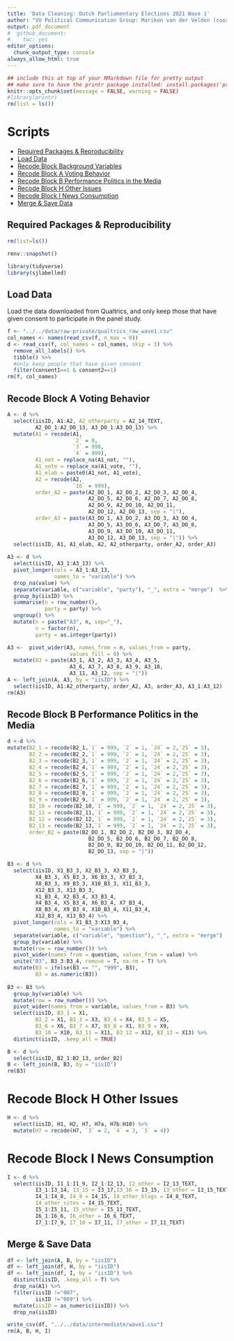 ```yaml
---
title: 'Data Cleaning: Dutch Parliamentary Elections 2021 Wave 1'
author: "VU Political Communication Group: Mariken van der Velden (coordinator), Loes Aaldering, Wouter van Atteveldt, Andreu Casas Salleras, Felicia Loecherbach, Anita van Hoof, Dirck de Kleer, Jan Kleinnijenhuis, Marloes Jansen, Nicolas Matthis, Kasper Welbers and Nienke Wolfers"
output: pdf_document
#  github_document:
#    toc: yes
editor_options: 
  chunk_output_type: console
always_allow_html: true
---
```



```r
## include this at top of your RMarkdown file for pretty output
## make sure to have the printr package installed: install.packages('printr')
knitr::opts_chunk$set(message = FALSE, warning = FALSE)
#library(printr)
rm(list = ls())
```

# Scripts
- [Required Packages &amp; Reproducibility](#required-packages-&amp;-reproducibility)
- [Load Data](#load-data)
- [Recode Block Background Variables](#black-background-variables)
- [Recode Block A Voting Behavior](#recode-block-a-voting-behavior)
- [Recode Block B Performance Politics in the Media](#recode-block-b-performance-politics-in-the-media)
- [Recode Block H Other Issues](#recode-block-h-other-issues)
- [Recode Block I News Consumption](#recode-block-i-news-consumption)
- [Merge &amp; Save Data](#merge-&amp;-save-data)

## Required Packages &amp; Reproducibility
```r
rm(list=ls())

renv::snapshot()

library(tidyverse)
library(sjlabelled)
```

## Load Data
Load the data downloaded from Qualtrics, and only keep those that have given consent to participate in the panel study.

```r
f <- "../../data/raw-private/qualtrics_raw_wave1.csv"
col_names <- names(read_csv(f, n_max = 0))
d <- read_csv(f, col_names = col_names, skip = 3) %>%
  remove_all_labels() %>% 
  tibble() %>%
  #only keep people that have given consent
  filter(consent1==1 & consent2==1) 
rm(f, col_names)
```


## Recode Block A Voting Behavior
```r
A <- d %>%
  select(iisID, A1:A2, A2_otherparty = A2_14_TEXT,
         A2_DO_1:A2_DO_13, A3_DO_1:A3_DO_13) %>%
  mutate(A1 = recode(A1,
                     `2` = 0,
                     `3` = 998,
                     `4` = 999),
         A1_not = replace_na(A1_not, ""),
         A1_vote = replace_na(A1_vote, ""),
         A1_elab = paste0(A1_not, A1_vote),
         A2 = recode(A2,
                     `16` = 999),
         order_A2 = paste(A2_DO_1, A2_DO_2, A2_DO_3, A2_DO_4,
                          A2_DO_5, A2_DO_6, A2_DO_7, A2_DO_8,
                          A2_DO_9, A2_DO_10, A2_DO_11, 
                          A2_DO_12, A2_DO_13, sep = "|"),
         order_A3 = paste(A3_DO_1, A3_DO_2, A3_DO_3, A3_DO_4,
                          A3_DO_5, A3_DO_6, A3_DO_7, A3_DO_8,
                          A3_DO_9, A3_DO_10, A3_DO_11, 
                          A3_DO_12, A3_DO_13, sep = "|")) %>%
  select(iisID, A1, A1_elab, A2, A2_otherparty, order_A2, order_A3)
  
A3 <- d %>%
  select(iisID, A3_1:A3_13) %>%
  pivot_longer(cols = A3_1:A3_13,
               names_to = "variable") %>%
  drop_na(value) %>%
  separate(variable, c("variable", "party"), "_", extra = "merge")  %>%
  group_by(iisID) %>%
  summarise(n = row_number(),
            party = party) %>%
  ungroup() %>%
  mutate(n = paste("A3", n, sep="_"),
         n = factor(n),
         party = as.integer(party))

A3 <-  pivot_wider(A3, names_from = n, values_from = party, 
                    values_fill = 0) %>%
  mutate(A3 = paste(A3_1, A3_2, A3_3, A3_4, A3_5,
                    A3_6, A3_7, A3_8, A3_9, A3_10, 
                    A3_11, A3_12, sep = "|"))
A <- left_join(A, A3, by = "iisID") %>%
  select(iisID, A1:A2_otherparty, order_A2, A3, order_A3, A3_1:A3_12)
rm(A3)
```

## Recode Block B Performance Politics in the Media
```r
d <-d %>%
mutate(B2_1 = recode(B2_1,`1` = 999, `2` = 1, `24` = 2,`25` = 3),
       B2_2 = recode(B2_2,`1` = 999, `2` = 1, `24` = 2,`25` = 3),
       B2_3 = recode(B2_3,`1` = 999, `2` = 1, `24` = 2,`25` = 3),
       B2_4 = recode(B2_4,`1` = 999, `2` = 1, `24` = 2,`25` = 3),
       B2_5 = recode(B2_5,`1` = 999, `2` = 1, `24` = 2,`25` = 3),
       B2_6 = recode(B2_6,`1` = 999, `2` = 1, `24` = 2,`25` = 3),
       B2_7 = recode(B2_7,`1` = 999, `2` = 1, `24` = 2,`25` = 3),
       B2_8 = recode(B2_8,`1` = 999, `2` = 1, `24` = 2,`25` = 3),
       B2_9 = recode(B2_9,`1` = 999, `2` = 1, `24` = 2,`25` = 3),
       B2_10 = recode(B2_10,`1` = 999, `2` = 1, `24` = 2,`25` = 3),
       B2_11 = recode(B2_11,`1` = 999, `2` = 1, `24` = 2,`25` = 3),
       B2_12 = recode(B2_12,`1` = 999, `2` = 1, `24` = 2,`25` = 3),
       B2_13 = recode(B2_13,`1` = 999, `2` = 1, `24` = 2,`25` = 3),
       order_B2 = paste(B2_DO_1, B2_DO_2, B2_DO_3, B2_DO_4, 
                          B2_DO_5, B2_DO_6, B2_DO_7, B2_DO_8, 
                          B2_DO_9, B2_DO_10, B2_DO_11, B2_DO_12, 
                          B2_DO_13, sep = "|"))

B3 <- d %>%
  select(iisID, X1_B3_3, X2_B3_3, X3_B3_3,
         X4_B3_3, X5_B3_3, X6_B3_3, X7_B3_3,
         X8_B3_3, X9_B3_3, X10_B3_3, X11_B3_3,
         X12_B3_3, X13_B3_3,
         X1_B3_4, X2_B3_4, X3_B3_4,
         X4_B3_4, X5_B3_4, X6_B3_4, X7_B3_4,
         X8_B3_4, X9_B3_4, X10_B3_4, X11_B3_4,
         X12_B3_4, X13_B3_4) %>%
  pivot_longer(cols = X1_B3_3:X13_B3_4,
               names_to = "variable") %>%
  separate(variable, c("variable", "question"), "_", extra = "merge")  %>%
  group_by(variable) %>%
  mutate(row = row_number()) %>%
  pivot_wider(names_from = question, values_from = value) %>%
  unite("B3", B3_3:B3_4, remove = T, na.rm = T) %>%
  mutate(B3 = ifelse(B3 == "", "999", B3),
         B3 = as.numeric(B3)) 
  
B3 <- B3 %>%
  group_by(variable) %>%
  mutate(row = row_number()) %>%
  pivot_wider(names_from = variable, values_from = B3) %>%
  select(iisID, B3_1 = X1,
         B3_2 = X1, B3_3 = X3, B3_4 = X4, B3_5 = X5,
         B3_6 = X6, B3_7 = X7, B3_8 = X1, B3_9 = X9,
         B3_10 = X10, B3_11 = X11, B3_12 = X12, B3_13 = X13) %>%
  distinct(iisID, .keep_all = TRUE)

B <- d %>%
  select(iisID, B2_1:B2_13, order_B2)
B <- left_join(B, B3, by = "iisID")
rm(B3)
```

# Recode Block H Other Issues
```r
H <- d %>%
  select(iisID, H1, H2, H7, H7a, H7b:H10) %>%
  mutate(H7 = recode(H7, `3` = 2, `4` = 3, `5` = 4)) 
```

# Recode Block I News Consumption
```r
I <- d %>%
  select(iisID, I1_1:I1_9, I2_1:I2_13, I2_other = I2_13_TEXT,
         I3_1:I3_14, I3_15 = I3_17,I3_16 = I3_15, I3_other = I3_15_TEXT,
         I4_1:I4_8, I4_9 = I4_15, I4_other_blogs = I4_8_TEXT,
         I4_other_sites = I4_15_TEXT,
         I5_1:I5_11, I5_other = I5_11_TEXT,
         I6_1:I6_6, I6_other = I6_6_TEXT,
         I7_1:I7_9, I7_10 = I7_11, I7_other = I7_11_TEXT) 

```

## Merge &amp; Save Data
```r
df <- left_join(A, B, by = "iisID")
df <- left_join(df, H, by = "iisID")
df <- left_join(df, I, by = "iisID") %>%
  distinct(iisID, .keep_all = T) %>%
  drop_na(A1) %>%
  filter(iisID !="007",
         iisID !="009") %>%
  mutate(iisID = as_numeric(iisID)) %>%
  drop_na(iisID)

write_csv(df, "../../data/intermediate/wave1.csv")
rm(A, B, H, I)
```

